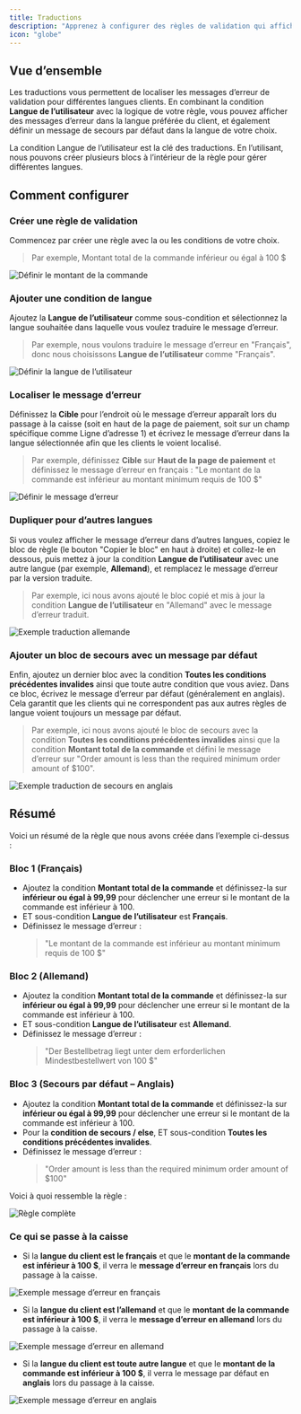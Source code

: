 ```yaml
---
title: Traductions
description: "Apprenez à configurer des règles de validation qui affichent des messages d’erreur dans différentes langues en fonction de la langue du client, avec une option de secours par défaut."
icon: "globe"
---
```


## Vue d’ensemble  

Les traductions vous permettent de localiser les messages d’erreur de validation pour différentes langues clients. En combinant la condition **Langue de l’utilisateur** avec la logique de votre règle, vous pouvez afficher des messages d’erreur dans la langue préférée du client, et également définir un message de secours par défaut dans la langue de votre choix.  

<Note>
  La condition Langue de l’utilisateur est la clé des traductions. En l’utilisant, nous pouvons créer plusieurs blocs à l’intérieur de la règle pour gérer différentes langues.
</Note>

## Comment configurer
### Créer une règle de validation
Commencez par créer une règle avec la ou les conditions de votre choix.

> Par exemple, Montant total de la commande inférieur ou égal à 100 $

<img
  src="/images/advanced/translations/set-order-amount.webp"
  alt="Définir le montant de la commande"
/>

### Ajouter une condition de langue  
Ajoutez la **Langue de l’utilisateur** comme sous-condition et sélectionnez la langue souhaitée dans laquelle vous voulez traduire le message d’erreur.

> Par exemple, nous voulons traduire le message d’erreur en "Français", donc nous choisissons **Langue de l’utilisateur** comme "Français".

<img
  src="/images/advanced/translations/set-user-language.webp"
  alt="Définir la langue de l’utilisateur"
/>

### Localiser le message d’erreur
Définissez la **Cible** pour l’endroit où le message d’erreur apparaît lors du passage à la caisse (soit en haut de la page de paiement, soit sur un champ spécifique comme Ligne d’adresse 1) et écrivez le message d’erreur dans la langue sélectionnée afin que les clients le voient localisé.

> Par exemple, définissez **Cible** sur **Haut de la page de paiement** et définissez le message d’erreur en français : "Le montant de la commande est inférieur au montant minimum requis de 100 $"

<img
  src="/images/advanced/translations/set-error-message.webp"
  alt="Définir le message d’erreur"
/>

### Dupliquer pour d’autres langues  
Si vous voulez afficher le message d’erreur dans d’autres langues, copiez le bloc de règle (le bouton "Copier le bloc" en haut à droite) et collez-le en dessous, puis mettez à jour la condition **Langue de l’utilisateur** avec une autre langue (par exemple, **Allemand**), et remplacez le message d’erreur par la version traduite.

> Par exemple, ici nous avons ajouté le bloc copié et mis à jour la condition **Langue de l’utilisateur** en "Allemand" avec le message d’erreur traduit.

<img
  src="/images/advanced/translations/example-german-translation.webp"
  alt="Exemple traduction allemande"
/>

### Ajouter un bloc de secours avec un message par défaut
Enfin, ajoutez un dernier bloc avec la condition **Toutes les conditions précédentes invalides** ainsi que toute autre condition que vous aviez. Dans ce bloc, écrivez le message d’erreur par défaut (généralement en anglais). Cela garantit que les clients qui ne correspondent pas aux autres règles de langue voient toujours un message par défaut.  

> Par exemple, ici nous avons ajouté le bloc de secours avec la condition **Toutes les conditions précédentes invalides** ainsi que la condition **Montant total de la commande** et défini le message d’erreur sur "Order amount is less than the required minimum order amount of $100".

<img
  src="/images/advanced/translations/example-fallback-english-translation.webp"
  alt="Exemple traduction de secours en anglais"
/>

## Résumé
Voici un résumé de la règle que nous avons créée dans l’exemple ci-dessus :

### Bloc 1 (Français)
- Ajoutez la condition **Montant total de la commande** et définissez-la sur **inférieur ou égal à 99,99** pour déclencher une erreur si le montant de la commande est inférieur à 100.  
- ET sous-condition **Langue de l’utilisateur** est **Français**.  
- Définissez le message d’erreur :  
  > "Le montant de la commande est inférieur au montant minimum requis de 100 $"

### Bloc 2 (Allemand)
- Ajoutez la condition **Montant total de la commande** et définissez-la sur **inférieur ou égal à 99,99** pour déclencher une erreur si le montant de la commande est inférieur à 100.  
- ET sous-condition **Langue de l’utilisateur** est **Allemand**.  
- Définissez le message d’erreur :  
  > "Der Bestellbetrag liegt unter dem erforderlichen Mindestbestellwert von 100 $"

### Bloc 3 (Secours par défaut – Anglais)
- Ajoutez la condition **Montant total de la commande** et définissez-la sur **inférieur ou égal à 99,99** pour déclencher une erreur si le montant de la commande est inférieur à 100.  
- Pour la **condition de secours / else**, ET sous-condition **Toutes les conditions précédentes invalides**.   
- Définissez le message d’erreur :  
  > "Order amount is less than the required minimum order amount of $100"

Voici à quoi ressemble la règle :

<img
  src="/images/advanced/translations/full-rule.webp"
  alt="Règle complète"
/>

### Ce qui se passe à la caisse
- Si la **langue du client est le français** et que le **montant de la commande est inférieur à 100 $**, il verra le **message d’erreur en français** lors du passage à la caisse.  

<img
  src="/images/advanced/translations/example-french-error-message.webp"
  alt="Exemple message d’erreur en français"
/>

- Si la **langue du client est l’allemand** et que le **montant de la commande est inférieur à 100 $**, il verra le **message d’erreur en allemand** lors du passage à la caisse.  

<img
  src="/images/advanced/translations/example-german-error-message.webp"
  alt="Exemple message d’erreur en allemand"
/>

- Si la **langue du client est toute autre langue** et que le **montant de la commande est inférieur à 100 $**, il verra le message par défaut en **anglais** lors du passage à la caisse.

<img
  src="/images/advanced/translations/example-english-error-message.webp"
  alt="Exemple message d’erreur en anglais"
/>
